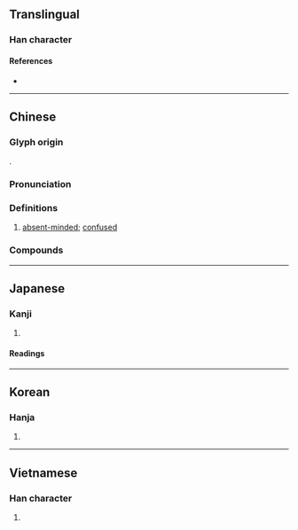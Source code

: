 {{character info/new}}
==Translingual==

===Han character===
{{Han char|rn=61|rad=心|as=08|sn=11|four=97032|canj=PPHP|ids=⿰忄忽}}

====References====
* {{Han ref|kx=0391.080|dkj=10811|dj=0725.200|hdz=42317.130|uh=60DA|ud=24794|bh=B1AB|bd=45483}}

----

==Chinese==
{{zh-forms}}

===Glyph origin===
{{Han etym}}
{{Han compound|心|alt1=忄|忽|ls=psc|c1=s|c2=p}}.

===Pronunciation===
{{zh-pron
|m=hū
|c=fat1
|h=pfs=
|md=
|mn=hut
|w=
|mc=y
|oc=y
|cat=a
}}

===Definitions===
{{zh-hanzi}}

# [[absent-minded]]; [[confused]]

===Compounds===
{{zh-der|惚恍|恍惚|惚惚|心緒恍惚|忙惚兒|心神恍惚|朦朧恍惚|神情恍惚|神思恍惚|精神恍惚}}

----

==Japanese==

===Kanji===
{{ja-kanji|grade=|rs=心08}}

# {{defn|lang=ja|sort=心08}}

====Readings====
{{ja-readings
|goon=こち
|kanon=こつ
|kun=ほけ-る, ぼ-ける, ほ-れる
}}

----

==Korean==

===Hanja===
{{ko-hanja|hangeul=홀|eumhun=|rv=hol|mr=hol|y=hol}}

# {{defn|lang=ko|sort=心08}}

----

==Vietnamese==

===Han character===
{{vi-hantu|[[hốt]], [[ghen]]|rs=心08}}

# {{defn|lang=vi|sort=心08}}